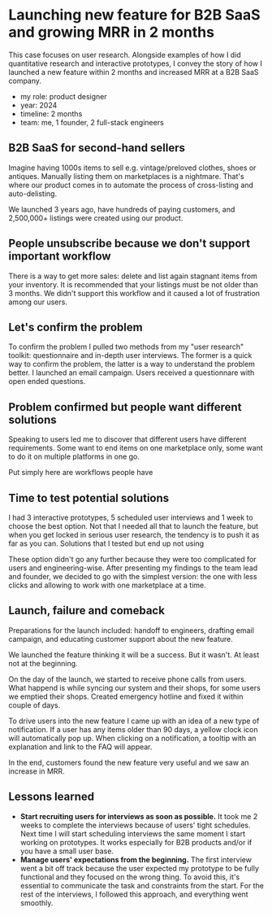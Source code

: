 # Launching new feature for B2B SaaS and growing MRR in 2 months

This case focuses on user research. Alongside examples of how I did quantitative research and interactive prototypes, I convey the story of how I launched a new feature within 2 months and increased MRR at a B2B SaaS company.

<ImageContainerMdx projectId={1} imageId="dashboard-id" captionShow={false} />

- my role: product designer
- year: 2024
- timeline: 2 months
- team: me, 1 founder, 2 full-stack engineers

## B2B SaaS for second-hand sellers

Imagine having 1000s items to sell e.g. vintage/preloved clothes, shoes or antiques. Manually listing them on marketplaces is a nightmare. That's where our product comes in to automate the process of cross-listing and auto-delisting.

We launched 3 years ago, have hundreds of paying customers, and 2,500,000+ listings were created using our product.

<ImageContainerMdx projectId={1} imageId="zipsale-landing-id" captionShow={true} />

## People unsubscribe because we don't support important workflow

There is a way to get more sales: delete and list again stagnant items from your inventory. It is recommended that your listings must be not older than 3 months. We didn't support this workflow and it caused a lot of frustration among our users.

## Let's confirm the problem

To confirm the problem I pulled two methods from my "user research" toolkit: questionnaire and in-depth user interviews. The former is a quick way to confirm the problem, the latter is a way to understand the problem better.
I launched an email campaign. Users received a questionnare with open ended questions.

<ImageContainerMdx projectId={1} imageId="qual-questionnaire-id" captionShow={true} />

## Problem confirmed but people want different solutions

Speaking to users led me to discover that different users have different requirements. Some want to end items on one marketplace only, some want to do it on multiple platforms in one go.

Put simply here are workflows people have

<ImageContainerMdx projectId={1} imageId="relisting-workflows-id" captionShow={true} />

## Time to test potential solutions

I had 3 interactive prototypes, 5 scheduled user interviews and 1 week to choose the best option. Not that I needed all that to launch the feature, but when you get locked in serious user research, the tendency is to push it as far as you can.
Solutions that I tested but end up not using

<ImageContainerMdx projectId={1} imageId="animated-new-dashboard-view-id" captionShow={true} />

<ImageContainerMdx projectId={1} imageId="animated-multi-marketplaces-boosting-id" captionShow={true} />

These option didn't go any further because they were too complicated for users and engineering-wise.
After presenting my findings to the team lead and founder, we decided to go with the simplest version: the one with less clicks and allowing to work with one marketplace at a time.

<ImageContainerMdx projectId={1} imageId="animated-final-design-id" captionShow={true} />

## Launch, failure and comeback

Preparations for the launch included: handoff to engineers, drafting email campaign, and educating customer support about the new feature.

We launched the feature thinking it will be a success. But it wasn't. At least not at the beginning.

On the day of the launch, we started to receive phone calls from users. What happend is while syncing our system and their shops, for some users we emptied their shops. Created emergency hotline and fixed it within couple of days.

To drive users into the new feature I came up with an idea of a new type of notification. If a user has any items older than 90 days, a yellow clock icon will automatically pop up. When clicking on a notification, a tooltip with an explanation and link to the FAQ will appear.

In the end, customers found the new feature very useful and we saw an increase in MRR.

## Lessons learned

- **Start recruiting users for interviews as soon as possible.** It took me 2 weeks to complete the interviews because of users' tight schedules. Next time I will start scheduling interviews the same moment I start working on prototypes. It works especially for B2B products and/or if you have a small user base.
- **Manage users' expectations from the beginning.** The first interview went a bit off track because the user expected my prototype to be fully functional and they focused on the wrong thing. To avoid this, it's essential to communicate the task and constraints from the start. For the rest of the interviews, I followed this approach, and everything went smoothly.

<OtherWork currentSlug="work-research-zipsale"/>